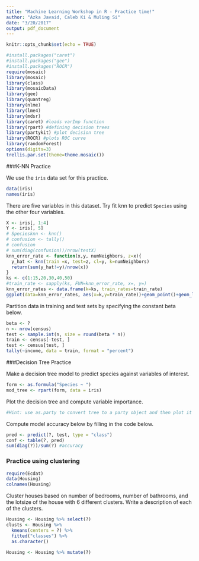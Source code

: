 ```yaml
---
title: "Machine Learning Workshop in R - Practice time!"
author: "Azka Javaid, Caleb Ki & Muling Si"
date: "3/20/2017"
output: pdf_document
---
```


```r
knitr::opts_chunk$set(echo = TRUE)
```

```r
#install.packages("caret")
#install.packages("gee")
#install.packages("ROCR")
require(mosaic)
library(mosaic)
library(class)
library(mosaicData)
library(gee)
library(quantreg)
library(nlme)
library(lme4)
library(mdsr)
library(caret) #loads varImp function 
library(rpart) #defining decision trees
library(partykit) #plot decision tree
library(ROCR) #plots ROC curve 
library(randomForest) 
options(digits=3)
trellis.par.set(theme=theme.mosaic())
```

###K-NN Practice

We use the `iris` data set for this practice.

```r
data(iris)
names(iris)
```

There are five variables in this dataset. Try fit knn to predict `Species` using the other four variables.


```r
X <- iris[, 1:4]
Y <- iris[, 5]
# Speciesknn <- knn()
# confusion <- tally()
# confusion
# sum(diag(confusion))/nrow(testX)
knn_error_rate <- function(x,y, numNeighbors, z=x){
  y_hat <- knn(train =x, test=z, cl=y, k=numNeighbors)
  return(sum(y_hat!=y)/nrow(x))
}
ks <- c(1:15,20,30,40,50)
#train_rate <- sapply(ks, FUN=knn_error_rate, x=, y=)
knn_error_rates <- data.frame(k=ks, train_rates=train_rate)
ggplot(data=knn_error_rates, aes(x=k,y=train_rate))+geom_point()+geom_line()+ylab("misclassification rate")
```

Partition data in training and test sets by specifying the constant beta below. 

```r
beta <- ?
n <- nrow(census)
test <- sample.int(n, size = round(beta * n))
train <- census[-test, ]
test <- census[test, ]
tally(~income, data = train, format = "percent")
```

###Decision Tree Practice 

Make a decision tree model to predict species against variables of interest. 

```r
form <- as.formula("Species ~ ")
mod_tree <- rpart(form, data = iris)
```

Plot the decision tree and compute variable importance. 

```r
#Hint: use as.party to convert tree to a party object and then plot it
```

Compute model accuracy below by filling in the code below.  

```r
pred <- predict(?, test, type = "class")
conf <- table(?, pred)
sum(diag(?))/sum(?) #accuracy 
```

### Practice using clustering


```r
require(Ecdat)
data(Housing)
colnames(Housing)
```

Cluster houses based on number of bedrooms, number of bathrooms, and the lotsize of the house with 6 different clusters. Write a description of each of the clusters.

```r
Housing <- Housing %>% select(?)
clusts <- Housing %>%
  kmeans(centers = ?) %>%
  fitted("classes") %>%
  as.character()

Housing <- Housing %>% mutate(?)
```
